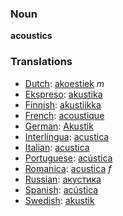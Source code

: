 === Noun  === 

'''acoustics'''

=== Translations === 
*[[Dutch]]: [[akoestiek]] ''m''
*[[Ekspreso]]: [[akustika]]
*[[Finnish]]: [[akustiikka]]
*[[French]]: [[acoustique]] 
*[[German]]: [[Akustik]] 
*[[Interlingua]]: [[acustica]] 
*[[Italian]]: [[acustica]] 
*[[Portuguese]]: [[acústica]] 
*[[Romanica]]: [[acustica]] ''f''
*[[Russian]]: [[акустика]]
*[[Spanish]]: [[acústica]]
*[[Swedish]]: [[akustik]]